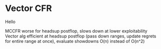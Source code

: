 # Vector CFR {#sec-vectorcfr}

Hello

MCCFR worse for headsup postflop, slows down at lower exploitability
Vector alg efficient at headsup postflop (pass down ranges, update regrets for entire range at once), evaluate showdowns O(n) instead of O(n^2)
